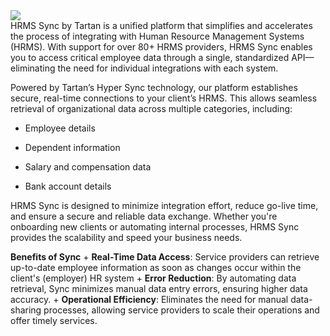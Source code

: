 <Frame>
   <img src="/images/hrms.png"/>
</Frame>

<br/>
HRMS Sync by Tartan is a unified platform that simplifies and accelerates the process of integrating with Human Resource Management Systems (HRMS). With support for over 80+ HRMS providers, HRMS Sync enables you to access critical employee data through a single, standardized API—eliminating the need for individual integrations with each system.

Powered by Tartan’s Hyper Sync technology, our platform establishes secure, real-time connections to your client’s HRMS. This allows seamless retrieval of organizational data across multiple categories, including:

+ Employee details

+ Dependent information

+ Salary and compensation data

+ Bank account details
 
HRMS Sync is designed to minimize integration effort, reduce go-live time, and ensure a secure and reliable data exchange. Whether you're onboarding new clients or automating internal processes, HRMS Sync provides the scalability and speed your business needs.


**Benefits of Sync**
    + **Real-Time Data Access**: Service providers can retrieve up-to-date employee information as soon as changes occur within the client's (employer) HR system
    + **Error Reduction**: By automating data retrieval, Sync minimizes manual data entry errors, ensuring higher data accuracy.
    + **Operational Efficiency**: Eliminates the need for manual data-sharing processes, allowing service providers to scale their operations and offer timely services.

<CardGroup cols={3}>

</CardGroup>